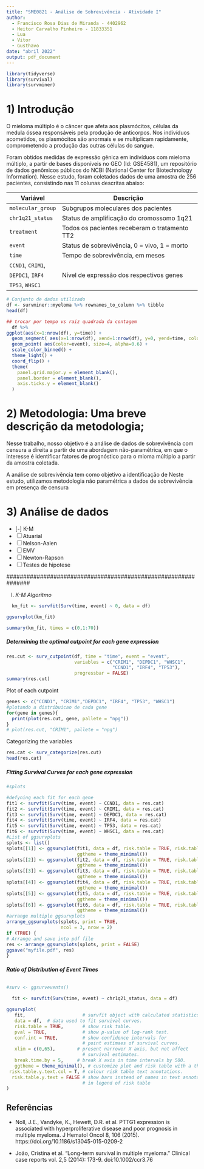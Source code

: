 ```yaml
---
title: "SME0821 - Análise de Sobrevivência - Atividade I"
author: 
  - Francisco Rosa Dias de Miranda - 4402962
  - Heitor Carvalho Pinheiro - 11833351
  - Lua
  - Vitor
  - Gusthavo
date: "abril 2022"
output: pdf_document
---
```

  
```r
library(tidyverse)
library(survival)
library(survminer)
```

# 1) Introdução

O mieloma múltiplo é o câncer que afeta aos plasmócitos, células da medula óssea responsáveis pela produção de anticorpos. Nos indivíduos acometidos, os plasmócitos são anormais e se multiplicam rapidamente, comprometendo a produção das outras células do sangue. 

Foram obtidos medidas de expressão gênica em indivíduos com mieloma múltiplo, a partir de bases disponíveis no GEO (Id: GSE4581), um repositório de dados genômicos públicos do NCBI (National Center for Biotechnology Information). Nesse estudo, foram coletados dados de uma amostra de 256 pacientes, consistindo nas 11 colunas descritas abaixo:

|Variável   | Descrição  |
|-----------|------------|
| `molecular_group`  | Subgrupos moleculares dos pacientes |
| `chr1q21_status`   | Status de amplificação do cromossomo 1q21 |
| `treatment`        | Todos os pacientes receberam o tratamento TT2|
| `event`            | Status de sobrevivência, 0 = vivo, 1 = morto |
| `time`            |  Tempo de sobrevivência, em meses |
| `CCND1`, `CRIM1`, | |
|`DEPDC1`, `IRF4` |    Nível de expressão dos respectivos genes|
|`TP53`,  `WHSC1` |  |



```r
# Conjunto de dados utilizado
df <- survminer::myeloma %>% rownames_to_column %>% tibble
head(df)
```


```r
## trocar por tempo vs raiz quadrada da contagem
  df %>% 
ggplot(aes(x=1:nrow(df), y=time)) +
  geom_segment( aes(x=1:nrow(df), xend=1:nrow(df), y=0, yend=time, color=event)) +
  geom_point( aes(color=event), size=4, alpha=0.6) +
  scale_color_binned() +
  theme_light() +
  coord_flip() +
  theme(
    panel.grid.major.y = element_blank(),
    panel.border = element_blank(),
    axis.ticks.y = element_blank()
  )
```



# 2) Metodologia: Uma breve descrição da metodologia;

Nesse trabalho, nosso objetivo é a análise de dados de sobrevivência com censura a direita a partir de uma abordagem não-paramétrica, em que o interesse é identificar fatores de prognóstico para o mioma múltiplo a partir da amostra coletada.

A análise de sobrevivência tem como objetivo a identificação de Neste estudo, utilizamos metodologia não paramétrica a dados  de sobrevivência em presença de censura 


# 3) Análise de dados 



 - [-] K-M
 - [ ] Atuarial 
 - [ ] Nelson-Aalen
 - [ ] EMV
 - [ ] Newton-Rapson
 - [ ] Testes de hipotese
 
 ###############################################################
 
 I) *K-M Algoritmo*
 
```r
  km_fit <- survfit(Surv(time, event) ~ 0, data = df)
```

```r
ggsurvplot(km_fit)
```
 


```r
summary(km_fit, times = c(0,1:70))
```
 
##### Determining the optimal cutpoint for each gene expression

```r
res.cut <- surv_cutpoint(df, time = "time", event = "event",
                         variables = c("CRIM1", "DEPDC1", "WHSC1",
                                       "CCND1", "IRF4", "TP53"),
                         progressbar = FALSE)
summary(res.cut)
```

Plot of each cutpoint

```r
genes <- c("CCND1", "CRIM1","DEPDC1", "IRF4", "TP53", "WHSC1")
#plotando a distribuicao de cada gene
for(gene in genes){
  print(plot(res.cut, gene, pallete = "npg"))
}
# plot(res.cut, "CRIM1", pallete = "npg")
```

Categorizing the variables

```r
res.cat <- surv_categorize(res.cut)
head(res.cat)
```

##### Fitting Survival Curves for each gene expression

```r
#splots
```


```r
#defyning each fit for each gene
fit1 <- survfit(Surv(time, event) ~ CCND1, data = res.cat)
fit2 <- survfit(Surv(time, event) ~ CRIM1, data = res.cat)
fit3 <- survfit(Surv(time, event) ~ DEPDC1, data = res.cat)
fit4 <- survfit(Surv(time, event) ~ IRF4, data = res.cat)
fit5 <- survfit(Surv(time, event) ~ TP53, data = res.cat)
fit6 <- survfit(Surv(time, event) ~ WHSC1, data = res.cat)
#List of ggsurvplots
splots <- list()
splots[[1]] <- ggsurvplot(fit1, data = df, risk.table = TRUE, risk.table.height = 0.3,
                          ggtheme = theme_minimal())
splots[[2]] <- ggsurvplot(fit2, data = df, risk.table = TRUE, risk.table.height = 0.3,
                          ggtheme = theme_minimal())
splots[[3]] <- ggsurvplot(fit3, data = df, risk.table = TRUE, risk.table.height = 0.3,
                          ggtheme = theme_minimal())
splots[[4]] <- ggsurvplot(fit4, data = df, risk.table = TRUE, risk.table.height = 0.3,
                          ggtheme = theme_minimal())
splots[[5]] <- ggsurvplot(fit5, data = df, risk.table = TRUE, risk.table.height = 0.3,
                          ggtheme = theme_minimal())
splots[[6]] <- ggsurvplot(fit6, data = df, risk.table = TRUE, risk.table.height = 0.3,
                          ggtheme = theme_minimal())
#arrange multiple ggsurvplots
arrange_ggsurvplots(splots, print = TRUE, 
                    ncol = 3, nrow = 2)
if (TRUE) {
# Arrange and save into pdf file
res <- arrange_ggsurvplots(splots, print = FALSE)
ggsave("myfile.pdf", res)
}
```


###### **Ratio of Distribution of Event Times**

```r
#surv <- ggsurvevents()
```


```r
  fit <- survfit(Surv(time, event) ~ chr1q21_status, data = df)

ggsurvplot(
   fit,                     # survfit object with calculated statistics.
   data = df,  # data used to fit survival curves. 
   risk.table = TRUE,       # show risk table.
   pval = TRUE,             # show p-value of log-rank test.
   conf.int = TRUE,         # show confidence intervals for 
                            # point estimaes of survival curves.
   xlim = c(0,65),        # present narrower X axis, but not affect
                            # survival estimates.
   break.time.by = 5,     # break X axis in time intervals by 500.
   ggtheme = theme_minimal(), # customize plot and risk table with a theme.
 risk.table.y.text.col = T, # colour risk table text annotations.
  risk.table.y.text = FALSE # show bars instead of names in text annotations
                            # in legend of risk table
)
```


## Referências

- Noll, J.E., Vandyke, K., Hewett, D.R. et al. PTTG1 expression is associated with hyperproliferative disease and poor prognosis in multiple myeloma. J Hematol Oncol 8, 106 (2015). https://doi.org/10.1186/s13045-015-0209-2

- João, Cristina et al. “Long-term survival in multiple myeloma.” Clinical case reports vol. 2,5 (2014): 173-9. doi:10.1002/ccr3.76

